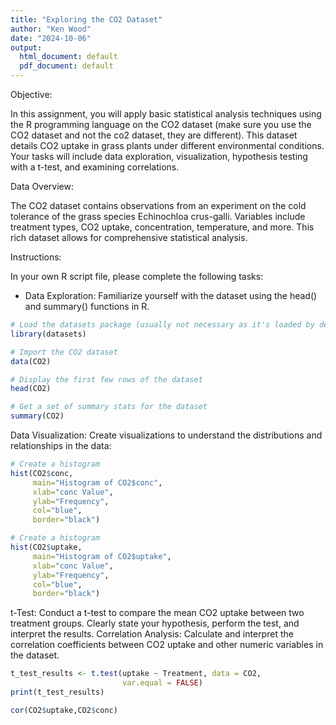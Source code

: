 ```yaml
---
title: "Exploring the CO2 Dataset"
author: "Ken Wood"
date: "2024-10-06"
output:
  html_document: default
  pdf_document: default
---
```


Objective:

In this assignment, you will apply basic statistical analysis techniques using the R programming language on the CO2 dataset (make sure you use the CO2 dataset and not the co2 dataset, they are different). This dataset details CO2 uptake in grass plants under different environmental conditions. Your tasks will include data exploration, visualization, hypothesis testing with a t-test, and examining correlations.

Data Overview: 

The CO2 dataset contains observations from an experiment on the cold tolerance of the grass species Echinochloa crus-galli. Variables include treatment types, CO2 uptake, concentration, temperature, and more. This rich dataset allows for comprehensive statistical analysis.

Instructions: 

In your own R script file, please complete the following tasks:

- Data Exploration: Familiarize yourself with the dataset using the head() and summary() functions in R.

```r
# Load the datasets package (usually not necessary as it's loaded by default)
library(datasets)

# Import the CO2 dataset
data(CO2)

# Display the first few rows of the dataset
head(CO2)

# Get a set of summary stats for the dataset
summary(CO2)
```
Data Visualization: Create visualizations to understand the distributions and relationships in the data:

```r
# Create a histogram
hist(CO2$conc, 
     main="Histogram of CO2$conc",
     xlab="conc Value",
     ylab="Frequency",
     col="blue",
     border="black")

# Create a histogram
hist(CO2$uptake, 
     main="Histogram of CO2$uptake",
     xlab="conc Value",
     ylab="Frequency",
     col="blue",
     border="black")
```


t-Test: Conduct a t-test to compare the mean CO2 uptake between two treatment groups. Clearly state your hypothesis, perform the test, and interpret the results.
Correlation Analysis: Calculate and interpret the correlation coefficients between CO2 uptake and other numeric variables in the dataset.

```r
t_test_results <- t.test(uptake ~ Treatment, data = CO2,
                         var.equal = FALSE)
print(t_test_results)
```

```r
cor(CO2$uptake,CO2$conc)
```


